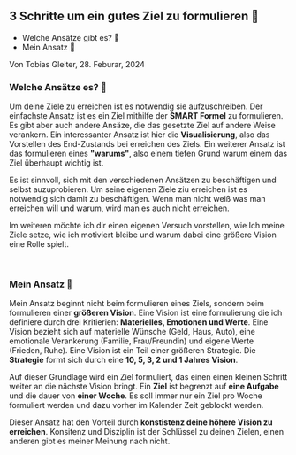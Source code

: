 ## 3 Schritte um ein gutes Ziel zu formulieren 🥅

- Welche Ansätze gibt es? 🚀
- Mein Ansatz 🥇

Von Tobias Gleiter, 28. Feburar, 2024

### Welche Ansätze es? 🚀

Um deine Ziele zu erreichen ist es notwendig sie aufzuschreiben.
Der einfachste Ansatz ist es ein Ziel mithilfe der **SMART Formel** zu formulieren.
Es gibt aber auch andere Ansäze, die das gesetzte Ziel auf andere Weise verankern.
Ein interessanter Ansatz ist hier die **Visualisierung**, also das Vorstellen des End-Zustands bei erreichen des Ziels.
Ein weiterer Ansatz ist das formulieren eines **"warums"**, also einem tiefen Grund warum einem das Ziel überhaupt wichtig ist.

Es ist sinnvoll, sich mit den verschiedenen Ansätzen zu beschäftigen und selbst auzuprobieren.
Um seine eigenen Ziele ziu erreichen ist es notwendig sich damit zu beschäftigen.
Wenn man nicht weiß was man erreichen will und warum, wird man es auch nicht erreichen.

Im weiteren möchte ich dir einen eigenen Versuch vorstellen, wie Ich meine Ziele setze, wie ich motiviert bleibe und warum dabei eine größere Vision eine Rolle spielt.

<br />

### Mein Ansatz 🥇

Mein Ansatz beginnt nicht beim formulieren eines Ziels, sondern beim formulieren einer **größeren Vision**.
Eine Vision ist eine formulierung die ich definiere durch drei Kritierien: **Materielles, Emotionen und Werte**.
Eine Vision bezieht sich auf materielle Wünsche (Geld, Haus, Auto), eine emotionale Verankerung (Familie, Frau/Freundin) und eigene Werte (Frieden, Ruhe).
Eine Vision ist ein Teil einer größeren Strategie.
Die **Strategie** formt sich durch eine **10, 5, 3, 2 und 1 Jahres Vision**.

Auf dieser Grundlage wird ein Ziel formuliert, das einen einen kleinen Schritt weiter an die nächste Vision bringt.
Ein **Ziel** ist begrenzt auf **eine Aufgabe** und die dauer von **einer Woche**.
Es soll immer nur ein Ziel pro Woche formuliert werden und dazu vorher im Kalender Zeit geblockt werden.

Dieser Ansatz hat den Vorteil durch **konstistenz deine höhere Vision zu erreichen**.
Konsitenz und Disziplin ist der Schlüssel zu deinen Zielen, einen anderen gibt es meiner Meinung nach nicht.

<br />
